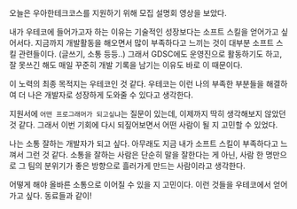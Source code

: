 오늘은 우아한테크코스를 지원하기 위해 모집 설명회 영상을 보았다.

내가 우테코에 들어가고자 하는 이유는 기술적인 성장보다는 소프트 스킬을 얻어가고 싶어서다.
지금까지 개발활동을 해오면서 많이 부족하다고 느끼는 것이 대부분 소프트 스킬 관련들이다. (글쓰기, 소통 등등..)
그래서 GDSC에도 운영진으로 활동하기도 하고, 잘 못쓰긴 해도 매일 꾸준히 개발 기록을 남기는 이유도 바로 이 때문이다.

이 노력의 최종 목적지는 우테코인 것 같다.
우테코는 이런 나의 부족한 부분들을 해결하여 더 나은 개발자로 성장하게 도와줄 수 있다고 생각한다.

지원서에 `어떤 프로그래머가 되고싶냐`는 질문이 있는데, 이제까지 딱히 생각해보지 않았던 것 같다. 그래서 이번 기회에 다시 되짚어보면서 어떤 사람이 될 지 고민할 수 있었다.

나는 소통 잘하는 개발자가 되고 싶다. 아무래도 지금 내가 소프트 스킬이 부족하다고 느껴서 그런 것 같다.
소통을 잘하는 사람은 단순히 말을 잘한다는 게 아닌, 사람 한 명만으로 그 팀의 분위기가 좋은 방향으로 흘러가게 만드는 사람이라고 생각한다.

어떻게 해야 올바른 소통으로 이어질 수 있을 지 고민이다. 이런 것들을 우테코에서 얻어가고 싶다. 동료들과 같이!

